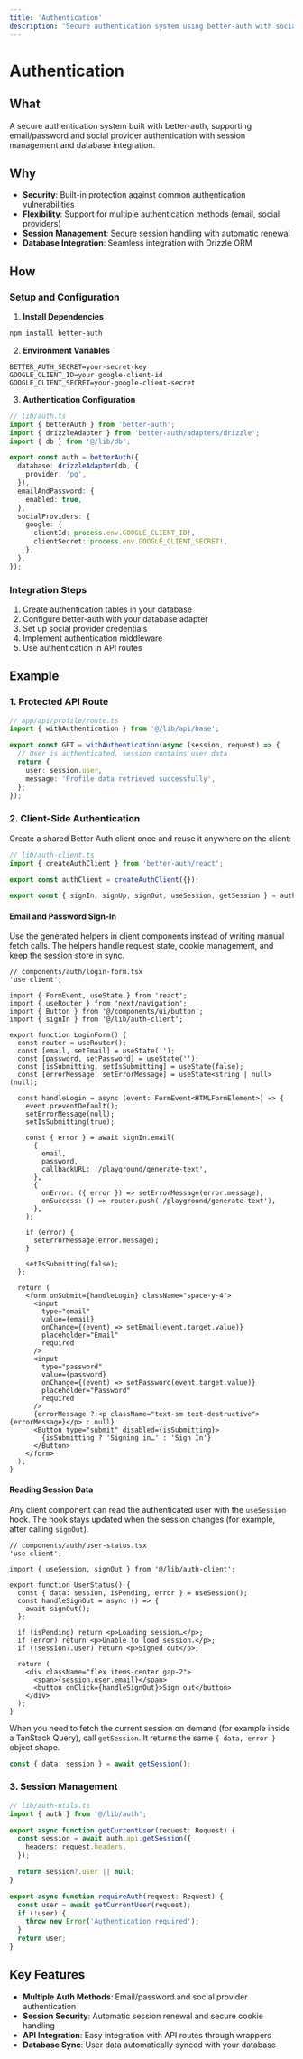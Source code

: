```yaml
---
title: 'Authentication'
description: 'Secure authentication system using better-auth with social providers and session management'
---
```


# Authentication

## What

A secure authentication system built with better-auth, supporting email/password and social provider authentication with session management and database integration.

## Why

- **Security**: Built-in protection against common authentication vulnerabilities
- **Flexibility**: Support for multiple authentication methods (email, social providers)
- **Session Management**: Secure session handling with automatic renewal
- **Database Integration**: Seamless integration with Drizzle ORM

## How

### Setup and Configuration

1. **Install Dependencies**

```bash
npm install better-auth
```

2. **Environment Variables**

```env
BETTER_AUTH_SECRET=your-secret-key
GOOGLE_CLIENT_ID=your-google-client-id
GOOGLE_CLIENT_SECRET=your-google-client-secret
```

3. **Authentication Configuration**

```typescript
// lib/auth.ts
import { betterAuth } from 'better-auth';
import { drizzleAdapter } from 'better-auth/adapters/drizzle';
import { db } from '@/lib/db';

export const auth = betterAuth({
  database: drizzleAdapter(db, {
    provider: 'pg',
  }),
  emailAndPassword: {
    enabled: true,
  },
  socialProviders: {
    google: {
      clientId: process.env.GOOGLE_CLIENT_ID!,
      clientSecret: process.env.GOOGLE_CLIENT_SECRET!,
    },
  },
});
```

### Integration Steps

1. Create authentication tables in your database
2. Configure better-auth with your database adapter
3. Set up social provider credentials
4. Implement authentication middleware
5. Use authentication in API routes

## Example

### 1. Protected API Route

```typescript
// app/api/profile/route.ts
import { withAuthentication } from '@/lib/api/base';

export const GET = withAuthentication(async (session, request) => {
  // User is authenticated, session contains user data
  return {
    user: session.user,
    message: 'Profile data retrieved successfully',
  };
});
```

### 2. Client-Side Authentication

Create a shared Better Auth client once and reuse it anywhere on the client:

```typescript
// lib/auth-client.ts
import { createAuthClient } from 'better-auth/react';

export const authClient = createAuthClient({});

export const { signIn, signUp, signOut, useSession, getSession } = authClient;
```

#### Email and Password Sign-In

Use the generated helpers in client components instead of writing manual fetch calls. The helpers handle request state, cookie management, and keep the session store in sync.

```tsx
// components/auth/login-form.tsx
'use client';

import { FormEvent, useState } from 'react';
import { useRouter } from 'next/navigation';
import { Button } from '@/components/ui/button';
import { signIn } from '@/lib/auth-client';

export function LoginForm() {
  const router = useRouter();
  const [email, setEmail] = useState('');
  const [password, setPassword] = useState('');
  const [isSubmitting, setIsSubmitting] = useState(false);
  const [errorMessage, setErrorMessage] = useState<string | null>(null);

  const handleLogin = async (event: FormEvent<HTMLFormElement>) => {
    event.preventDefault();
    setErrorMessage(null);
    setIsSubmitting(true);

    const { error } = await signIn.email(
      {
        email,
        password,
        callbackURL: '/playground/generate-text',
      },
      {
        onError: ({ error }) => setErrorMessage(error.message),
        onSuccess: () => router.push('/playground/generate-text'),
      },
    );

    if (error) {
      setErrorMessage(error.message);
    }

    setIsSubmitting(false);
  };

  return (
    <form onSubmit={handleLogin} className="space-y-4">
      <input
        type="email"
        value={email}
        onChange={(event) => setEmail(event.target.value)}
        placeholder="Email"
        required
      />
      <input
        type="password"
        value={password}
        onChange={(event) => setPassword(event.target.value)}
        placeholder="Password"
        required
      />
      {errorMessage ? <p className="text-sm text-destructive">{errorMessage}</p> : null}
      <Button type="submit" disabled={isSubmitting}>
        {isSubmitting ? 'Signing in…' : 'Sign In'}
      </Button>
    </form>
  );
}
```

#### Reading Session Data

Any client component can read the authenticated user with the `useSession` hook. The hook stays updated when the session changes (for example, after calling `signOut`).

```tsx
// components/auth/user-status.tsx
'use client';

import { useSession, signOut } from '@/lib/auth-client';

export function UserStatus() {
  const { data: session, isPending, error } = useSession();
  const handleSignOut = async () => {
    await signOut();
  };

  if (isPending) return <p>Loading session…</p>;
  if (error) return <p>Unable to load session.</p>;
  if (!session?.user) return <p>Signed out</p>;

  return (
    <div className="flex items-center gap-2">
      <span>{session.user.email}</span>
      <button onClick={handleSignOut}>Sign out</button>
    </div>
  );
}
```

When you need to fetch the current session on demand (for example inside a TanStack Query), call `getSession`. It returns the same `{ data, error }` object shape.

```ts
const { data: session } = await getSession();
```

### 3. Session Management

```typescript
// lib/auth-utils.ts
import { auth } from '@/lib/auth';

export async function getCurrentUser(request: Request) {
  const session = await auth.api.getSession({
    headers: request.headers,
  });

  return session?.user || null;
}

export async function requireAuth(request: Request) {
  const user = await getCurrentUser(request);
  if (!user) {
    throw new Error('Authentication required');
  }
  return user;
}
```

## Key Features

- **Multiple Auth Methods**: Email/password and social provider authentication
- **Session Security**: Automatic session renewal and secure cookie handling
- **API Integration**: Easy integration with API routes through wrappers
- **Database Sync**: User data automatically synced with your database
